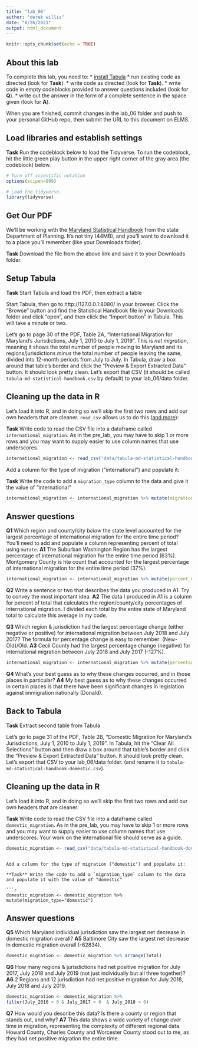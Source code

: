 ```yaml
---
title: "lab_06"
author: "derek willis"
date: "8/26/2021"
output: html_document
---
```


```r
knitr::opts_chunk$set(echo = TRUE)
```

## About this lab

To complete this lab, you need to:
* [install Tabula](https://tabula.technology/)
* run existing code as directed (look for **Task**).
* write code as directed (look for **Task**).
* write code in empty codeblocks provided to answer questions included (look for **Q**).
* write out the answer in the form of a complete sentence in the space given (look for **A**).

When you are finished, commit changes in the lab_06 folder and push to your personal GitHub repo, then submit the URL to this document on ELMS.

## Load libraries and establish settings

**Task** Run the codeblock below to load the Tidyverse. To run the codeblock, hit the little green play button in the upper right corner of the gray area (the codeblock) below.

```r
# Turn off scientific notation
options(scipen=999)

# Load the tidyverse.
library(tidyverse)
```

## Get Our PDF

We'll be working with the [Maryland Statistical Handbook](https://planning.maryland.gov/MSDC/Documents/md-statistical-handbook.pdf) from the state Department of Planning. It's not tiny (44MB), and you'll want to download it to a place you'll remember (like your Downloads folder).

**Task** Download the file from the above link and save it to your Downloads folder.

## Setup Tabula

**Task** Start Tabula and load the PDF, then extract a table

Start Tabula, then go to http://127.0.0.1:8080/ in your browser. Click the "Browse" button and find the Statistical Handbook file in your Downloads folder and click "open", and then click the "Import button" in Tabula. This will take a minute or two.

Let's go to page 30 of the PDF, Table 2A, "International Migration for Maryland's Jurisdictions, July 1, 2010 to July 1, 2019". This is _net migration_, meaning it shows the total number of people moving to Maryland and its regions/jurisdictions _minus_ the total number of people leaving the same, divided into 12-month periods from July to July. In Tabula, draw a box around that table's border and click the "Preview & Export Extracted Data" button. It should look pretty clean. Let's export that CSV (it should be called `tabula-md-statistical-handbook.csv` by default) to your lab_06/data folder.

## Cleaning up the data in R

Let's load it into R, and in doing so we'll skip the first two rows and add our own headers that are cleaner. `read_csv` allows us to do this ([and more](https://readr.tidyverse.org/reference/read_delim.html)):

**Task** Write code to read the CSV file into a dataframe called `international_migration`. As in the pre_lab, you may have to skip 1 or more rows and you may want to supply easier to use column names that use underscores.

```r
international_migration <- read_csv("data/tabula-md-statistical-handbook.csv", skip=2, col_names=c("Name", "July_2010", "July_2011", "July_2012", "July_2013", "July_2014", "July_2015", "July_2016", "July_2017", "July_2018", "Total"))
```

Add a column for the type of migration ("international") and populate it:

**Task** Write the code to add a `migration_type` column to the data and give it the value of "international"

```r
international_migration <- international_migration %>% mutate(migration_type="international")
```

## Answer questions

**Q1** Which region and county/city _below_ the state level accounted for the largest percentage of international migration for the entire time period? You'll need to add and populate a column representing percent of total using `mutate`.
**A1** The Suburban Washington Region has the largest percentage of international migration for the entire time period (63%). Montgomery County is hte count that accounted for the largest percentage of international migration for the entire time period (37%). 

```r
international_migration <- international_migration %>% mutate(percent_of_total=Total / 198996)

```

**Q2** Write a sentence or two that describes the data you produced in A1. Try to convey the most important idea.
**A2** The data I produced in A1 is a column for percent of total that calculates the region/county/city percentages of international migration. I divided each total by the entire state of Maryland total to calculate this average in my code.

**Q3** Which region & jurisdiction had the largest percentage change (either negative or positive) for international migration between July 2018 and July 2017? The formula for percentage change is easy to remember: (New-Old)/Old.
**A3** Cecil County had the largest percentage change (negative) for international migration between July 2018 and July 2017 (-127%). 

```r
international_migration <- international_migration %>% mutate(percentage_change =(July_2018-July_2017) / July_2017)
```

**Q4** What's your best guess as to why these changes occurred, and in those places in particular?
**A4** My best guess as to why these changes occurred in certain places is that there have been significant changes in legislation against immigration nationally (Donald).

## Back to Tabula

**Task** Extract second table from Tabula

Let's go to page 31 of the PDF, Table 2B, "Domestic Migration for Maryland's Jurisdictions, July 1, 2010 to July 1, 2019". In Tabula, hit the "Clear All Selections" button and then draw a box around that table's border and click the "Preview & Export Extracted Data" button. It should look pretty clean. Let's export that CSV to your lab_06/data folder. (and rename it to `tabula-md-statistical-handbook-domestic.csv`).

## Cleaning up the data in R

Let's load it into R, and in doing so we'll skip the first two rows and add our own headers that are cleaner:

**Task** Write code to read the CSV file into a dataframe called `domestic_migration`. As in the pre_lab, you may have to skip 1 or more rows and you may want to supply easier to use column names that use underscores. Your work on the international file should serve as a guide.

```r
domestic_migration <- read_csv("data/tabula-md-statistical-handbook-domestic.csv", skip=2, col_names=c("Name", "July_2010", "July_2011", "July_2012", "July_2013", "July_2014", "July_2015", "July_2016", "July_2017", "July_2018", "Total"))
```
```

Add a column for the type of migration ("domestic") and populate it:

**Task** Write the code to add a `migration_type` column to the data and populate it with the value of "domestic"

```r
domestic_migration <- domestic_migration %>% mutate(migration_type="domestic")
```

## Answer questions
**Q5** Which Maryland individual jurisdiction saw the largest net decrease in domestic migration overall?
**A5** Baltimore City saw the largest net decrease in domestic migration overall (-62834).

```r
domestic_migration <- domestic_migration %>% arrange(Total)
```

**Q6** How many regions & jurisdictions had net positive migration for July 2017, July 2018 and July 2019 (not just individually but all three together)?
**A6** 2 Regions and 12 jurisdiction had net positive migration for July 2018, July 2018 and July 2019. 

```r
domestic_migration <- domestic_migration %>% 
filter(July_2016 > 0 & July_2017 > 0  & July_2018 > 0)
```

**Q7** How would you describe this data? Is there a county or region that stands out, and why?
**A7** This data shows a wide variety of change over time in migration, representing the complexity of different regional data. Howard County, Charles County and Worcester County stood out to me, as they had net positive migration the entire time. 